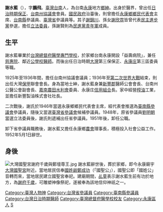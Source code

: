 {{unreferenced|time=2010-11-21T15:04:42+00:00}}
{{Infobox_officeholder
| name = 謝水藍 
| image name = Sia Sui-lam.jpg
| width = 
| Sex = 男
| nationality = 
| Native place = 
| date of birth = 1899年
| place of birth ={{TWN-JPN}}[[臺南縣_(日治時期)|臺南縣]]
| date of death = 1952年5月1日
| place of death = {{TWN}}[[台南縣|台南縣]]
| educate = 
*台灣總督府醫學專門學校
| past = 
*日治時期大灣第三保保正
*台南州協議會會員
*永康鄉鄉民代表會主席
*台南縣參議員
*臺灣省參議員等
}}
'''謝水藍'''（{{bd|1899年||1952年|5月1日}}），字'''鵬飛'''。[[臺灣|臺灣]][[臺南市|台南]]人，為台南[[永康區|永康]]地方[[鄉紳|鄉紳]]。出身於醫界，曾出任[[台灣日治時期|日治時期]][[保正|保正]]、[[台南州|台南州]][[協議會|協議會]]會員。[[國民政府|國民政府]]治臺後，則曾擔任[[永康區|永康鄉]][[鄉民代表會|鄉民代表會]]主席、[[台南縣|台南縣]]參議員、[[臺灣省|臺灣省]]參議員等。其子[[謝錦川|謝錦川]]、孫女[[謝欣霓|謝欣霓]]皆曾代表[[民主進步黨|民主進步黨]]參選，擔任[[立法委員|立法委員]]，孫謝賢則為[[民進黨青年軍|民進黨青年軍]]成員。

==生平==
謝水藍畢業於[[台灣總督府醫學校|台灣總督府醫學專門學校]]，於家鄉台南永康開設「益壽病院」，兼任[[慈惠院|慈惠院]]、鄰近[[公學校|公學校]][[醫師|醫師]]。而後出任日治時期[[大灣|大灣]]第三保保正、[[永康庄|永康庄]]第三區委員等職。

1925年至1936年間，擔任台南州協議會議員；1936年至[[第二次世界大戰|第二次世界大戰]]結束，則出任大灣[[保甲|保甲]]聯會會長。身為當地士紳，謝水藍身兼[[新豐郡|新豐郡]]醫師公會會長、台南州公醫公會副會長、[[嘉南農田水利會|嘉南農田水利會]]委員、永康庄[[信用組合|信用組合]]長。家中經營[[榨油|榨油]]工業，並擔任新豐製油株式會社社長。

二次戰後，謝氏於1946年當選永康鄉鄉民代表會主席，經代表會推選為[[臺南縣參議會|臺南縣參議會]]參議員，隨後又當選[[臺灣省參議會|臺灣省參議會]]候補參議員。1948年，原省參議員[[劉明朝|劉明朝]]當選立法委員後，謝氏則遞補出任省參議員。1951年後，卸任公職。

卸下省參議員職務後，謝水藍又擔任永康鄉[[農會|農會]]理事長，積極投入社會公益工作。1952年5月1日辭世。

==身後==
[[File:大灣國聖宮謝府千歲與鄭壇尊王.jpg|thumb]]
謝水藍辭世後，葬於家鄉，即今永康廟宇[[大灣國聖宮|大灣國聖宮]]附近。當地居民信奉[[國姓爺|國姓爺]][[鄭成功|鄭成功]]（「國聖公」），國聖公即「國姓公」音轉而來，當地居民建立國聖宮奉祀。建廟期間，[[乩童|乩童]]表示謝水藍生前有功於地方，為[[謝安|謝府千歲]]，可雕塑神像祭祀，遂被奉為該地信仰神祇之一。

{{DEFAULTSORT:Xie謝}}
[[Category:臺灣人物神|Category:臺灣人物神]]
[[Category:台灣省參議員|Category:台灣省參議員]]
[[Category:臺南縣參議員|Category:臺南縣參議員]]
[[Category:台灣日治時期醫師|Category:台灣日治時期醫師]]
[[Category:臺灣總督府醫學校校友|Category:臺灣總督府醫學校校友]]
[[Category:永康區人|Category:永康區人]]
[[Category:谢姓|S]]